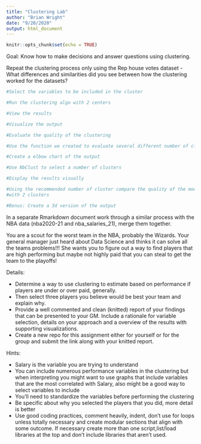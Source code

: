 ```yaml
---
title: "Clustering Lab"
author: "Brian Wright"
date: "9/20/2020"
output: html_document
---
```


```r
knitr::opts_chunk$set(echo = TRUE)
```

Goal: Know how to make decisions and answer questions using clustering. 

Repeat the clustering process only using the Rep house votes dataset
- What differences and similarities did you see between how the clustering 
worked for the datasets?

```r
#Select the variables to be included in the cluster 

```

```r
#Run the clustering algo with 2 centers
```

```r
#View the results
```

```r
#Visualize the output
```

```r
#Evaluate the quality of the clustering 
```

```r
#Use the function we created to evaluate several different number of clusters
```

```r
#Create a elbow chart of the output 
```

```r
#Use NbClust to select a number of clusters
```

```r
#Display the results visually 
```

```r
#Using the recommended number of cluster compare the quality of the model 
#with 2 clusters 
```


```r
#Bonus: Create a 3d version of the output
```

In a separate Rmarkdown document work through a similar process 
with the NBA data (nba2020-21 and nba_salaries_21), merge them together. 

You are a scout for the worst team in the NBA, probably the Wizards. Your 
general manager just heard about Data Science and thinks it can solve all the
teams problems!!! She wants you to figure out a way to find players that are 
high performing but maybe not highly paid that you can steal to get the team 
to the playoffs! 

Details: 

- Determine a way to use clustering to estimate based on performance if 
players are under or over paid, generally. 
- Then select three players you believe would be best your team and explain why. 
- Provide a well commented and clean (knitted) report of your findings that can 
be presented to your GM. Include a rationale for variable selection, details 
on your approach and a overview of the results with supporting visualizations. 
- Create a new repo for this assignment either for yourself or for the group and 
submit the link along with your knitted report. 

Hints:

- Salary is the variable you are trying to understand 
- You can include numerous performance variables in the clustering but when 
interpreting you might want to use graphs that include variables that are the 
most correlated with Salary, also might be a good way to select variables to
include
- You'll need to standardize the variables before performing the clustering
- Be specific about why you selected the players that you did, more detail is 
better
- Use good coding practices, comment heavily, indent, don't use for loops unless
totally necessary and create modular sections that align with some outcome. If 
necessary create more than one script,list/load libraries at the top and don't 
include libraries that aren't used. 
  






